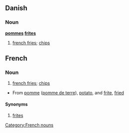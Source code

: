 ==Danish==
===Noun===
'''[[pommes]] [[frites]]'''
# [[french fries]]; [[chip]]s

==French==
===Noun===
# [[french fries]]; [[chip]]s
*From [[pomme]] ([[pomme de terre]]), [[potato]], and [[frite]], [[fried]]
====Synonyms====
# [[frites]]
[[Category:French nouns]]